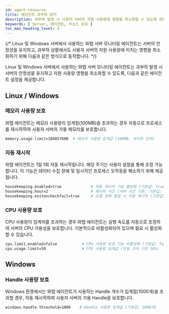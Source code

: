 ```yaml
---
id: agent-resource
title: 에이전트 과부하 방지
description: 과부하 발생 시 사용자 서버의 자원 사용량에 영향을 최소화할 수 있도록 관련 에이전트 설정 방법을 제공합니다.
keywords: [ Server, 에이전트, 리소스 보호 ]
toc_max_heading_level: 3
---
```


{/* Linux 및 Windows 서버에서 사용하는 와탭 서버 모니터링 에이전트는 서버의 안정성을 유지하고, 과부하 상황에서도 사용자 서버의 자원 사용량에 미치는 영향을 최소화하기 위해 다음과 같은 방식으로 동작합니다. */}

Linux 및 Windows 서버에서 사용하는 와탭 서버 모니터링 에이전트는 과부하 발생 시 서버의 안정성을 유지하고 자원 사용량 영향을 최소화할 수 있도록, 다음과 같은 에이전트 설정을 제공합니다.

## Linux / Windows 

### 메모리 사용량 보호 

와탭 에이전트는 메모리 사용량이 임계점(100MB)을 초과하는 경우 자동으로 프로세스를 재시작하여 사용자 서버의 가용 메모리를 보호합니다.

```bash
memory.usage.limit=104857600  # 메모리 사용량 임계값 (100MB, 바이트 단위)
```

### 자동 재시작 

와탭 에이전트는 1일 1회 자동 재시작됩니다. 해당 주기는 사용자 설정을 통해 조정 가능합니다. 이 기능은 데이터 수집 장애 및 일시적인 프로세스 오작동을 해소하기 위해 제공됩니다.

```bash 
housekeeping.enabled=true             # 자동 재시작 기능 활성화 (기본값: true)
housekeeping.hour=2                   # 재시작 시간 (서버 시간 기준, 기본값: 2시)
housekeeping.exitoncheckfail=true     # 수집 장애 발생 시 자동 재시작 (기본값: true)
```

### CPU 사용량 보호 

CPU 사용량이 임계치를 초과하는 경우 와탭 에이전트는 실행 속도를 자동으로 조정하여 서버의 CPU 가용성을 보호합니다. 기본적으로 비활성화되어 있으며 필요 시 활성화할 수 있습니다.

```bash 
cpu.limit.enabled=false           # CPU 사용량 보호 기능 비활성화 (기본값: false)
cpu.usage.limit=50                # CPU 사용량 임계값 (단일 코어 기준 50%)
```

## Windows 

### Handle 사용량 보호 

Windows 환경에서는 와탭 에이전트가 사용하는 Handle 개수가 임계점(1000개)을 초과할 경우, 자동 재시작하여 사용자 서버의 가용 Handle을 보호합니다.

```bash
windows.handle.threshold=1000    # Handle 사용량 임계값 (기본값: 1000개)
```